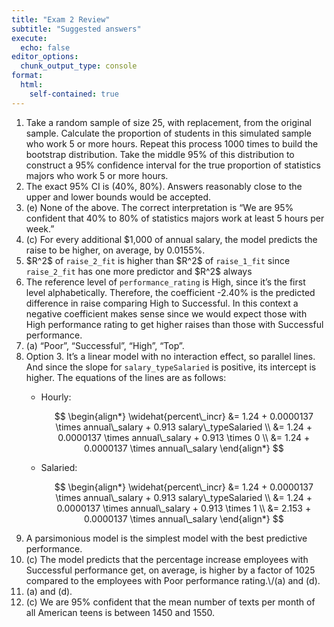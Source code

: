 ```yaml
---
title: "Exam 2 Review"
subtitle: "Suggested answers"
execute:
  echo: false
editor_options: 
  chunk_output_type: console
format:
  html: 
    self-contained: true
---
```


1.  Take a random sample of size 25, with replacement, from the original sample. Calculate the proportion of students in this simulated sample who work 5 or more hours. Repeat this process 1000 times to build the bootstrap distribution. Take the middle 95% of this distribution to construct a 95% confidence interval for the true proportion of statistics majors who work 5 or more hours.
2.  The exact 95% CI is (40%, 80%). Answers reasonably close to the upper and lower bounds would be accepted.
3.  \(e\) None of the above. The correct interpretation is “We are 95% confident that 40% to 80% of statistics majors work at least 5 hours per week.”
4.  \(c\) For every additional \$1,000 of annual salary, the model predicts the raise to be higher, on average, by 0.0155%.
5.  \$R\^2\$ of `raise_2_fit` is higher than \$R\^2\$ of `raise_1_fit` since `raise_2_fit` has one more predictor and \$R\^2\$ always
6.  The reference level of `performance_rating` is High, since it’s the first level alphabetically. Therefore, the coefficient -2.40% is the predicted difference in raise comparing High to Successful. In this context a negative coefficient makes sense since we would expect those with High performance rating to get higher raises than those with Successful performance.
7.  \(a\) “Poor”, “Successful”, “High”, “Top”.
8.  Option 3. It's a linear model with no interaction effect, so parallel lines. And since the slope for `salary_typeSalaried` is positive, its intercept is higher. The equations of the lines are as follows:
    -   Hourly:

        $$
        \begin{align*}
        \widehat{percent\_incr} &= 1.24 + 0.0000137 \times annual\_salary + 0.913 salary\_typeSalaried \\
        &= 1.24 + 0.0000137 \times annual\_salary + 0.913 \times 0 \\
        &= 1.24 + 0.0000137 \times annual\_salary
        \end{align*}
        $$

    -   Salaried:

        $$
        \begin{align*}
        \widehat{percent\_incr} &= 1.24 + 0.0000137 \times annual\_salary + 0.913 salary\_typeSalaried \\
        &= 1.24 + 0.0000137 \times annual\_salary + 0.913 \times 1 \\
        &= 2.153 + 0.0000137 \times annual\_salary
        \end{align*}
        $$
9.  A parsimonious model is the simplest model with the best predictive performance.
10. \(c\) The model predicts that the percentage increase employees with Successful performance get, on average, is higher by a factor of 1025 compared to the employees with Poor performance rating.\\/(a) and (d).
11. \(a\) and (d).
12. \(c\) We are 95% confident that the mean number of texts per month of all American teens is between 1450 and 1550.
